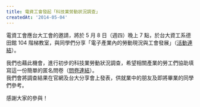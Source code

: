 ```yaml
---
title: 電資工會發起「科技業勞動狀況調查」
createdAt: '2014-05-04'
---
```


電資工會應台大工會的邀請，將於 5 月 8 日（週四）晚上 7 點，於台大資工系德田館 104 階梯教室，與同學們分享「電子產業內的勞動現況與工會發展」（[活動連結](https://www.facebook.com/events/279403962226739/)）。

我們也藉此機會，進行初步的科技業勞動狀況調查，希望相關產業的勞工們協助填寫這一份簡單的匿名問卷（[問卷連結](https://docs.google.com/forms/d/12vFxQvUzwESbEu0rfTyg2FbqoCW07AQLy49TCxhkKTM/viewform)）。  
我們會將調查結果在官網及台大分享會上發表，供就業中的朋友及即將畢業的同學們參考。

感謝大家的參與！
